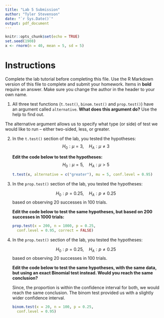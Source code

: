 ```yaml
---
title: "Lab 5 Submission"
author: "Tyler Stevenson"
date: "`r Sys.Date()`"
output: pdf_document
---
```


```r
knitr::opts_chunk$set(echo = TRUE)
set.seed(1908) 
x <- rnorm(n = 40, mean = 5, sd = 5) 
```

# Instructions

Complete the lab tutorial before completing this file.  Use the R Markdown version of this file to complete and submit your homework.  Items in **bold** require an answer. Make sure you change the author in the header to your own name. 

1.  All three test functions (`t.test()`, `binom.test()` and `prop.test()`) have an argument called `alternative`. **What does this argument do?** Use the help to find out.

The alternative argument allows us to specify what type (or side) of test we would like to run -- either two-sided, less, or greater.

2.  In the `t.test()` section of the lab, you tested the hypotheses:
    $$
    H_{0}: \mu = 3, \quad H_{A}: \mu \neq 3 
    $$
    
    **Edit the code below to test the hypotheses:**
    $$
    H_{0}: \mu = 5, \quad H_{A}: \mu > 5 
    $$
    
    ```r
    t.test(x, alternative = c("greater"), mu = 5, conf.level = 0.95)
    ```


3. In the `prop.test()` section of the lab, you tested the hypotheses:
    
    $$ 
    H_{0}: p = 0.25, \quad H_{A}: p \neq 0.25 
    $$
    based on observing 20 successes in 100 trials.
    
    **Edit the code below to test the same hypotheses, but based 
    on 200 successes in 1000 trials:**
    
    ```r
    prop.test(x = 200, n = 1000, p = 0.25, 
      conf.level = 0.95, correct = FALSE)
    ```

3.  In the `prop.test()` section of the lab, you tested the hypotheses:
    
    $$ 
    H_{0}: p = 0.25, \quad H_{A}: p \neq 0.25 
    $$
    based on observing 20 successes in 100 trials.
    
    **Edit the code below to test the same hypotheses, with the same data,  but using an exact Binomial test instead. Would you reach the same conclusion?**
    
    Since, the proportion is within the confidence interval for both, we would reach the same conclusion. The binom test provided us with a slightly wider confidence interval. 

    ```r
    binom.test(x = 20, n = 100, p = 0.25, 
      conf.level = 0.95)
    ```

